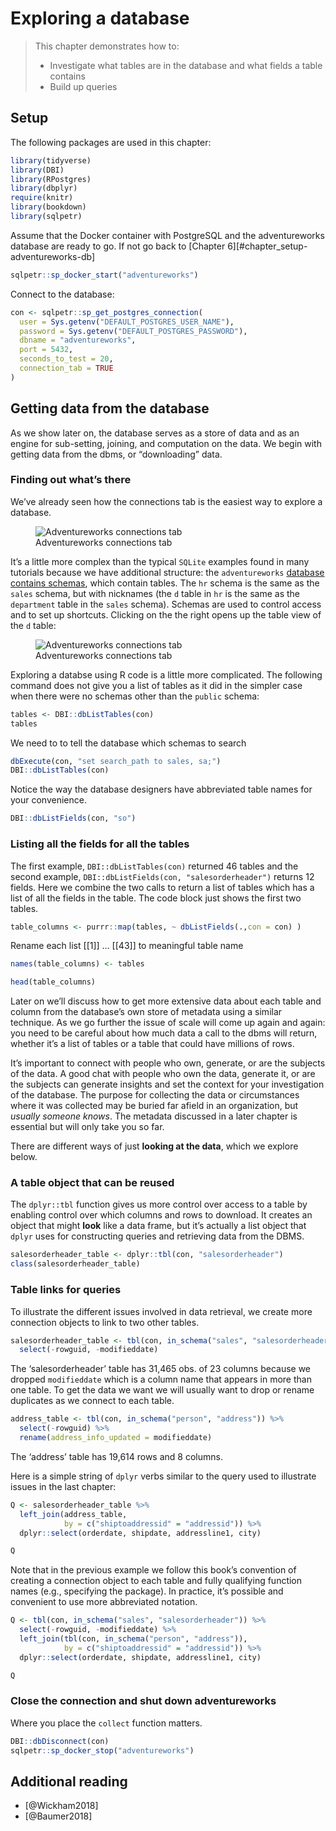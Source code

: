 # Exploring a database {#chapter_database-exploration}

> This chapter demonstrates how to:
> 
> * Investigate what tables are in the database and what fields a table contains
> * Build up queries

## Setup

The following packages are used in this chapter:
```r
library(tidyverse)
library(DBI)
library(RPostgres)
library(dbplyr)
require(knitr)
library(bookdown)
library(sqlpetr)
```
Assume that the Docker container with PostgreSQL and the adventureworks database are ready to go. If not go back to [Chapter 6][#chapter_setup-adventureworks-db]
```r
sqlpetr::sp_docker_start("adventureworks")
```
Connect to the database:
```r
con <- sqlpetr::sp_get_postgres_connection(
  user = Sys.getenv("DEFAULT_POSTGRES_USER_NAME"),
  password = Sys.getenv("DEFAULT_POSTGRES_PASSWORD"),
  dbname = "adventureworks",
  port = 5432, 
  seconds_to_test = 20, 
  connection_tab = TRUE
)
```

## Getting data from the database

As we show later on, the database serves as a store of data and as an engine for sub-setting, joining, and computation on the data.  We begin with getting data from the dbms, or "downloading" data.

### Finding out what's there

We've already seen how the connections tab is the easiest way to explore a database.  

![Adventureworks connections tab](screenshots/adventureworks-schema-connections-tab.png)

It's a little more complex than the typical `SQLite` examples found in many tutorials because we have additional structure: the `adventureworks` [database contains schemas](https://en.wikipedia.org/wiki/Database_schema), which contain tables.  The `hr` schema is the same as the `sales` schema, but with nicknames (the `d` table in `hr` is the same as the `department` table in the `sales` schema).  Schemas are used to control access and to set up shortcuts.  Clicking on the the right opens up the table view of the `d` table:

![Adventureworks connections tab](screenshots/adventureworks-hr-dept-table.png)

Exploring a databse using R code is a little more complicated.  The following command does not give you a list of tables as it did in the simpler case when there were no schemas other than the `public` schema:
```r
tables <- DBI::dbListTables(con)
tables
```

We need to to tell the database which schemas to search
```r
dbExecute(con, "set search_path to sales, sa;")
DBI::dbListTables(con)
```
Notice the way the database designers have abbreviated table names for your convenience.
```r
DBI::dbListFields(con, "so")
```

### Listing all the fields for all the tables

The first example, `DBI::dbListTables(con)` returned 46 tables and the second example, `DBI::dbListFields(con, "salesorderheader")` returns 12 fields.  Here we combine the two calls to return a list of tables which has a list of all the fields in the table.  The code block just shows the first two tables.

```r
table_columns <- purrr::map(tables, ~ dbListFields(.,con = con) )
```
Rename each list [[1]] ... [[43]] to meaningful table name
```r

names(table_columns) <- tables

head(table_columns)
```

Later on we'll discuss how to get more extensive data about each table and column from the database's own store of metadata using a similar technique.  As we go further the issue of scale will come up again and again: you need to be careful about how much data a call to the dbms will return, whether it's a list of tables or a table that could have millions of rows.

It's important to connect with people who own, generate, or are the subjects of the data.  A good chat with people who own the data, generate it, or are the subjects can generate insights and set the context for your investigation of the database. The purpose for collecting the data or circumstances where it was collected may be buried far afield in an organization, but *usually someone knows*.  The metadata discussed in a later chapter is essential but will only take you so far.

There are different ways of just **looking at the data**, which we explore below.


### A table object that can be reused

The `dplyr::tbl` function gives us more control over access to a table by enabling  control over which columns and rows to download.  It creates  an object that might **look** like a data frame, but it's actually a list object that `dplyr` uses for constructing queries and retrieving data from the DBMS.  

```r
salesorderheader_table <- dplyr::tbl(con, "salesorderheader")
class(salesorderheader_table)
```
### Table links for queries

To illustrate the different issues involved in data retrieval, we create more connection objects to link to two other tables.  
```r
salesorderheader_table <- tbl(con, in_schema("sales", "salesorderheader")) %>% 
  select(-rowguid, -modifieddate)

```
The 'salesorderheader' table has 31,465 obs. of  23 columns because we dropped `modifieddate` which is a column name that appears in more than one table.  To get the data we want we will usually want to drop or rename duplicates as we connect to each table.

```r
address_table <- tbl(con, in_schema("person", "address")) %>% 
  select(-rowguid) %>% 
  rename(address_info_updated = modifieddate)

```
The 'address' table has 19,614 rows and 8 columns.

Here is a simple string of `dplyr` verbs similar to the query used to illustrate issues in the last chapter:

```r
Q <- salesorderheader_table %>% 
  left_join(address_table, 
            by = c("shiptoaddressid" = "addressid")) %>%
  dplyr::select(orderdate, shipdate, addressline1, city)

Q
```
Note that in the previous example we follow this book's convention of creating a connection object to each table and fully qualifying function names (e.g., specifying the package).  In practice, it's possible and convenient to use more abbreviated notation.
```r
Q <- tbl(con, in_schema("sales", "salesorderheader")) %>% 
  select(-rowguid, -modifieddate) %>% 
  left_join(tbl(con, in_schema("person", "address")), 
            by = c("shiptoaddressid" = "addressid")) %>%
  dplyr::select(orderdate, shipdate, addressline1, city)

Q
```


### Close the connection and shut down adventureworks

Where you place the `collect` function matters.
```r
DBI::dbDisconnect(con)
sqlpetr::sp_docker_stop("adventureworks")
```

## Additional reading

* [@Wickham2018]
* [@Baumer2018]

